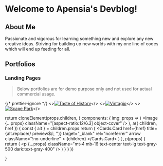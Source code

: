 
# Welcome to Apensia's Devblog!

## About Me

Passionate and vigorous for learning something new and explore any new creative ideas.
Striving for building up new worlds with my one line of codes which will end up feeding for all.

## Portfolios

### Landing Pages

> Below portfolios are for demo purpose only and not used for actual commercial usage.

{/* prettier-ignore */}
<Cards>
    <>[![Taste of History](./media/portfolio_1.gif)](https://apensia-landing-2.vercel.app/)</>
    <>[![Vintagio](./media/portfolio_2.gif)](https://apensia-portfolio-3.vercel.app/)</>
    <>[![Scape Park](./media/portfolio_3.gif)](https://apensia-landing-1.vercel.app/)</>
</Cards>

  return cloneElement(props.children, {
    components: {
      img: props => (
        <Image {...props} className="[aspect-ratio:12/6.3] object-cover" />
      ),
      a({ children, href }) {
        const { alt } = children.props
        return (
          <Cards.Card
            href={href}
            title={alt.replace(/ preview$/i, '')}
            target="_blank"
            rel="noreferrer"
            arrow
            className="!no-underline"
          >
            {children}
          </Cards.Card>
        )
      },
      p(props) {
        return (
          <p
            {...props}
            className="mt-4 mb-16 text-center text-lg text-gray-500 dark:text-gray-400"
          />
        )
      }
    }
  })

}

